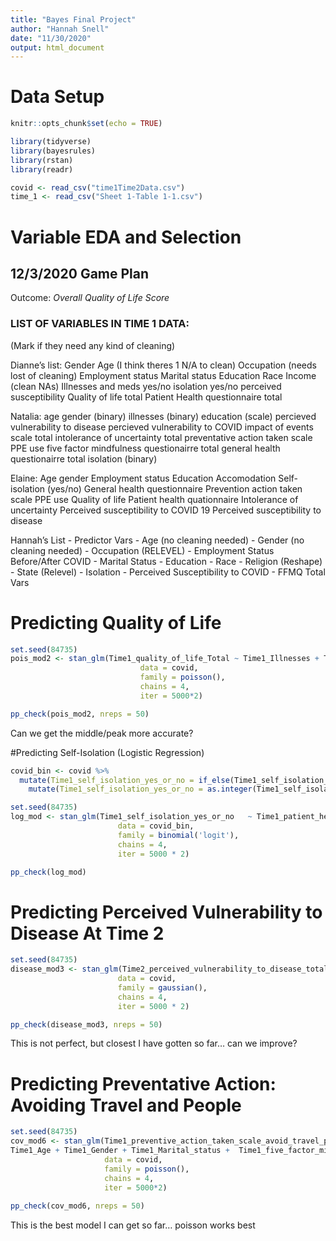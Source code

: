 ```yaml
---
title: "Bayes Final Project"
author: "Hannah Snell"
date: "11/30/2020"
output: html_document
---
```

# Data Setup 
```r
knitr::opts_chunk$set(echo = TRUE)

library(tidyverse)
library(bayesrules)
library(rstan)
library(readr)
```

```r
covid <- read_csv("time1Time2Data.csv")
time_1 <- read_csv("Sheet 1-Table 1-1.csv")
```


# Variable EDA and Selection  

## 12/3/2020 Game Plan

Outcome: _Overall Quality of Life Score_

### LIST OF VARIABLES IN TIME 1 DATA: 
(Mark if they need any kind of cleaning)



Dianne's list:
Gender
Age (I think theres 1 N/A to clean)
Occupation (needs lost of cleaning)
Employment status
Marital status
Education
Race
Income (clean NAs)
Illnesses and meds yes/no
isolation yes/no
perceived susceptibility
Quality of life total
Patient Health questionnaire total



Natalia:
age 
gender (binary)
illnesses (binary)
education (scale)
percieved vulnerability to disease
percieved vulnerability to COVID
impact of events scale total
intolerance of uncertainty total
preventative action taken scale PPE use
five factor mindfulness questionairre total
general health questionairre total
isolation (binary)

Elaine: 
Age
gender 
Employment status
Education 
Accomodation 
Self-isolation (yes/no)
General health questionnaire 
Prevention action taken scale PPE use 
Quality of life 
Patient health quationnaire 
Intolerance of uncertainty 
Perceived susceptibility to COVID 19 
Perceived susceptibility to disease 










Hannah's List - Predictor Vars
- Age (no cleaning needed)
- Gender (no cleaning needed) 
- Occupation (RELEVEL)
- Employment Status Before/After COVID
- Marital Status
- Education
- Race
- Religion (Reshape)
- State (Relevel)
- Isolation
- Perceived Susceptibility to COVID
- FFMQ Total Vars 

# Predicting Quality of Life 

```r
set.seed(84735)
pois_mod2 <- stan_glm(Time1_quality_of_life_Total ~ Time1_Illnesses + Time1_general_health_quetionnaire_total + Time1_five_factor_mindfulness_questionnaire_total + Time1_Illnesses*Time1_general_health_quetionnaire_total + Time1_general_health_quetionnaire_total*Time1_five_factor_mindfulness_questionnaire_total + Time1_five_factor_mindfulness_questionnaire_total*Time1_Illnesses, 
                             data = covid,
                             family = poisson(),
                             chains = 4,
                             iter = 5000*2)

pp_check(pois_mod2, nreps = 50)
```

Can we get the middle/peak more accurate?

#Predicting Self-Isolation (Logistic Regression)

```r
covid_bin <- covid %>%
  mutate(Time1_self_isolation_yes_or_no = if_else(Time1_self_isolation_yes_or_no == '1', '0', '1')) %>%
    mutate(Time1_self_isolation_yes_or_no = as.integer(Time1_self_isolation_yes_or_no))

set.seed(84735)
log_mod <- stan_glm(Time1_self_isolation_yes_or_no   ~ Time1_patient_health_questionnaire_total +  Time1_impact_of_events_scale_total + Time1_patient_health_questionnaire_total*Time1_impact_of_events_scale_total ,
                        data = covid_bin,
                        family = binomial('logit'),
                        chains = 4,
                        iter = 5000 * 2)

pp_check(log_mod)
```


# Predicting Perceived Vulnerability to Disease At Time 2

```r
set.seed(84735)
disease_mod3 <- stan_glm(Time2_perceived_vulnerability_to_disease_total ~ Time2_Illnesses + Time2_Meds + Time2_intolerance_of_uncertainty_total + Time2_impact_of_events_scale_total + Time2_Illnesses*Time2_Meds + Time2_intolerance_of_uncertainty_total*Time2_impact_of_events_scale_total,
                        data = covid,
                        family = gaussian(),
                        chains = 4,
                        iter = 5000 * 2)

pp_check(disease_mod3, nreps = 50)
```

This is not perfect, but closest I have gotten so far... can we improve?

# Predicting Preventative Action: Avoiding Travel and People

```r
set.seed(84735)
cov_mod6 <- stan_glm(Time1_preventive_action_taken_scale_avoid_travel_people ~
Time1_Age + Time1_Gender + Time1_Marital_status +  Time1_five_factor_mindfulness_questionnaire_total + Time1_Religious_Affiliation + Time1_Age*Time1_Marital_status,
                     data = covid,
                     family = poisson(),
                     chains = 4,
                     iter = 5000*2)
                       
pp_check(cov_mod6, nreps = 50)
```

This is the best model I can get so far... poisson works best 